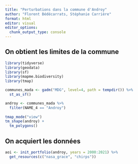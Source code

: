 ```yaml
---
title: "Perturbations dans la commune d'Androy"
author: "Florent Bédécarrats, Stéphanie Carrière"
format: html
editor: visual
editor_options: 
  chunk_output_type: console
---
```


## On obtient les limites de la commune

```r
library(tidyverse)
library(geodata)
library(sf)
library(mapme.biodiversity)
library(tmap)

communes_mada <- gadm("MDG", level=4, path = tempdir()) %>%
  st_as_sf() 

androy <- communes_mada %>%
  filter(NAME_4 == "Androy")
  
tmap_mode("view")
tm_shape(androy) +
  tm_polygons()
```


## On acquiert les données

```r
aoi <- init_portfolio(androy, years = 2000:2021) %>%
  get_resources(c("nasa_grace", "chirps"))



```


